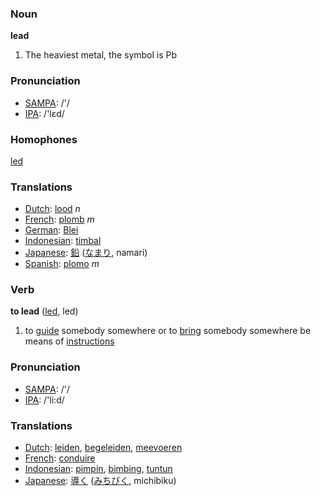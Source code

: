 === Noun ===

'''lead'''

# The heaviest metal, the symbol is Pb

=== Pronunciation ===
*[[w:SAMPA|SAMPA]]: /'/
*[[w:IPA|IPA]]: /'lεd/

=== Homophones ===

[[led]]

=== Translations ===
*[[Dutch]]: [[lood]] ''n''
*[[French]]: [[plomb]] ''m''
*[[German]]: [[Blei]]
*[[Indonesian]]: [[timbal]]
*[[Japanese]]: [[鉛]] ([[なまり]], namari)
*[[Spanish]]: [[plomo]] ''m''

=== Verb ===

'''to lead''' ([[led]], led)

# to [[guide]] somebody somewhere or to [[bring]] somebody somewhere be means of [[instruction]]s

=== Pronunciation ===
*[[w:SAMPA|SAMPA]]: /'/
*[[w:IPA|IPA]]: /'li:d/

=== Translations ===
*[[Dutch]]: [[leiden]], [[begeleiden]], [[meevoeren]]
*[[French]]: [[conduire]]
*[[Indonesian]]: [[pimpin]], [[bimbing]], [[tuntun]]
*[[Japanese]]: [[導く]] ([[みちびく]], michibiku)